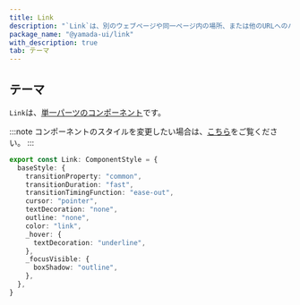 ```yaml
---
title: Link
description: "`Link`は、別のウェブページや同一ページ内の場所、または他のURLへのハイパーリンクを作成するコンポーネントです。"
package_name: "@yamada-ui/link"
with_description: true
tab: テーマ
---
```


## テーマ

`Link`は、[単一パーツのコンポーネント](/styled-system/theming/component-styles#単一パーツのコンポーネント)です。

:::note
コンポーネントのスタイルを変更したい場合は、[こちら](/styled-system/theming/customize-theme#コンポーネントのスタイルを変更する)をご覧ください。
:::

```ts
export const Link: ComponentStyle = {
  baseStyle: {
    transitionProperty: "common",
    transitionDuration: "fast",
    transitionTimingFunction: "ease-out",
    cursor: "pointer",
    textDecoration: "none",
    outline: "none",
    color: "link",
    _hover: {
      textDecoration: "underline",
    },
    _focusVisible: {
      boxShadow: "outline",
    },
  },
}
```
